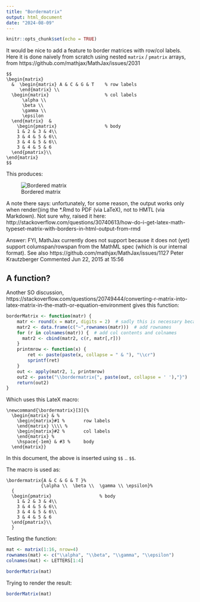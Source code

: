 ```yaml
---
title: "Bordermatrix"
output: html_document
date: "2024-08-09"
---
```


```r
knitr::opts_chunk$set(echo = TRUE)
```

It would be nice to add a feature to border matrices with row/col labels. Here it is done naively from scratch using nested
`matrix` / `pmatrix` arrays, from https://github.com/mathjax/MathJax/issues/2031

```
$$
\begin{matrix}
  &  \begin{matrix} A & C & G & T    % row labels
     \end{matrix} \\
  \begin{matrix}                     % col labels
      \alpha \\ 
      \beta \\ 
      \gamma \\ 
      \epsilon
  \end{matrix}  &  
    \begin{pmatrix}                  % body
    1 & 2 & 3 & 4\\
    3 & 4 & 5 & 6\\
    3 & 4 & 5 & 6\\
    3 & 4 & 5 & 6
  \end{pmatrix}\\
\end{matrix}
$$
```
This produces:

![Bordered matrix](border-mat.png)

A note there says: unfortunately, for some reason, the output works only when render()ing the *.Rmd to PDF (via LaTeX), not to HMTL (via Markdown). Not sure why, raised it here: http://stackoverflow.com/questions/30740613/how-do-i-get-latex-math-typeset-matrix-with-borders-in-html-output-from-rmd

Answer: 
FYI, MathJax currently does not support \bordermatrix because it does not (yet) support columspan/rowspan from the MathML spec (which is our internal format). See also https://github.com/mathjax/MathJax/issues/1127
Peter Krautzberger
Commented Jun 22, 2015 at 15:56



## A function?
Another SO discussion, https://stackoverflow.com/questions/20749444/converting-r-matrix-into-latex-matrix-in-the-math-or-equation-environment gives this function:

```r
borderMatrix <- function(matr) {
    matr <- round(x = matr, digits = 2)  # sadly this is necessary because given this function, the options(digits = 2) does not work
    matr2 <- data.frame(c("~",rownames(matr)))  # add rownames
    for (r in colnames(matr)) {  # add col contents and colnames
      matr2 <- cbind(matr2, c(r, matr[,r]))
    }
    printmrow <- function(x) {
        ret <- paste(paste(x, collapse = " & "), "\\cr")
        sprintf(ret)
    }
    out <- apply(matr2, 1, printmrow)
    out2 <- paste("\\bordermatrix{", paste(out, collapse = ' '),"}")
    return(out2)
}
```

Which uses this LateX macro:

```
\newcommand{\bordermatrix}[3]{%
  \begin{matrix} & %
    \begin{matrix}#1 %       row labels
    \end{matrix} \\\\ %
    \begin{matrix}#2 %       col labels
    \end{matrix} %
    \hspace{-1em} & #3 %     body
  \end{matrix}}
```

In this document, the above is inserted using `$$` .. `$$`.
$$
\newcommand{\bordermatrix}[3]{%
  \begin{matrix} & %
    \begin{matrix}#1 %
    \end{matrix} \\\\ %
    \begin{matrix}#2 %
    \end{matrix} %
    \hspace{-1em} & #3 % 
  \end{matrix}}
$$

The macro is used as:

```
\bordermatrix{A & C & G & T }%
             {\alpha \\  \beta \\  \gamma \\ \epsilon}%
  { 
  \begin{pmatrix}                  % body
    1 & 2 & 3 & 4\\
    3 & 4 & 5 & 6\\
    3 & 4 & 5 & 6\\
    3 & 4 & 5 & 6
  \end{pmatrix}\\
  }

```

Testing the function:

```r
mat <- matrix(1:16, nrow=4)
rownames(mat) <- c("\\alpha", "\\beta", "\\gamma", "\\epsilon")
colnames(mat) <- LETTERS[1:4]

borderMatrix(mat)
```

Trying to render the result:

```r
borderMatrix(mat)
```



